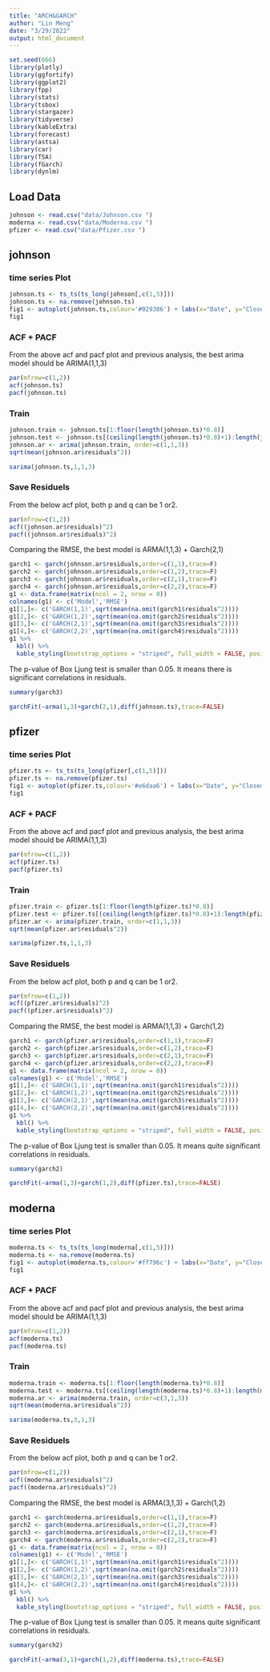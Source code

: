 ```yaml
---
title: "ARCH&GARCH"
author: "Lin Meng"
date: "3/29/2022"
output: html_document
---
```


```r
set.seed(666)
library(plotly)
library(ggfortify)
library(ggplot2)
library(fpp)
library(stats)
library(tsbox)
library(stargazer)
library(tidyverse)
library(kableExtra)
library(forecast)
library(astsa)
library(car)
library(TSA)
library(fGarch) 
library(dynlm)
```


## Load Data
```r
johnson <- read.csv("data/Johnson.csv ")
moderna <- read.csv("data/Moderna.csv ")
pfizer <- read.csv("data/Pfizer.csv ")
```

## johnson

### time series Plot
```r
johnson.ts <- ts_ts(ts_long(johnson[,c(1,5)]))
johnson.ts <- na.remove(johnson.ts)
fig1 <- autoplot(johnson.ts,colour='#029386') + labs(x="Date", y="Closed", title="Johnson&Johnson Closed Value By Date")
fig1
```

### ACF + PACF
From the above acf and pacf plot and previous analysis, the best arima model should be ARIMA(1,1,3)
```r
par(mfrow=c(1,2))
acf(johnson.ts)
pacf(johnson.ts)
```

### Train
```r
johnson.train <- johnson.ts[1:floor(length(johnson.ts)*0.8)]
johnson.test <- johnson.ts[(ceiling(length(johnson.ts)*0.8)+1):length(johnson.ts)]
johnson.ar <- arima(johnson.train, order=c(1,1,3))
sqrt(mean(johnson.ar$residuals^2))
```

```r
sarima(johnson.ts,1,1,3)
```

### Save Residuels 
From the below acf plot, both p and q can be 1 or2. 
```r
par(mfrow=c(1,2))
acf((johnson.ar$residuals)^2)
pacf((johnson.ar$residuals)^2)
```

Comparing the RMSE, the best model is ARMA(1,1,3) + Garch(2,1)
```r
garch1 <- garch(johnson.ar$residuals,order=c(1,1),trace=F)
garch2 <- garch(johnson.ar$residuals,order=c(1,2),trace=F)
garch3 <- garch(johnson.ar$residuals,order=c(2,1),trace=F)
garch4 <- garch(johnson.ar$residuals,order=c(2,2),trace=F)
g1 <- data.frame(matrix(ncol = 2, nrow = 0))
colnames(g1) <- c('Model','RMSE')
g1[1,]<- c('GARCH(1,1)',sqrt(mean(na.omit(garch1$residuals^2))))
g1[2,]<- c('GARCH(1,2)',sqrt(mean(na.omit(garch2$residuals^2))))
g1[3,]<- c('GARCH(2,1)',sqrt(mean(na.omit(garch3$residuals^2))))
g1[4,]<- c('GARCH(2,2)',sqrt(mean(na.omit(garch4$residuals^2))))
g1 %>% 
  kbl() %>%
  kable_styling(bootstrap_options = "striped", full_width = FALSE, position = "center")
```

The p-value of Box Ljung test is smaller than 0.05. It means there is significant correlations in residuals.
```r
summary(garch3)

```

```r
garchFit(~arma(1,3)+garch(2,1),diff(johnson.ts),trace=FALSE)

```

## pfizer

### time series Plot
```r
pfizer.ts <- ts_ts(ts_long(pfizer[,c(1,5)]))
pfizer.ts <- na.remove(pfizer.ts)
fig1 <- autoplot(pfizer.ts,colour='#e6daa6') + labs(x="Date", y="Closed", title="Stock Closed Value By Date")
fig1
```

### ACF + PACF
From the above acf and pacf plot and previous analysis, the best arima model should be ARIMA(1,1,3)
```r
par(mfrow=c(1,2))
acf(pfizer.ts)
pacf(pfizer.ts)
```

### Train
```r
pfizer.train <- pfizer.ts[1:floor(length(pfizer.ts)*0.8)]
pfizer.test <- pfizer.ts[(ceiling(length(pfizer.ts)*0.8)+1):length(pfizer.ts)]
pfizer.ar <- arima(pfizer.train, order=c(1,1,3))
sqrt(mean(pfizer.ar$residuals^2))
```

```r
sarima(pfizer.ts,1,1,3)
```

### Save Residuels 
From the below acf plot, both p and q can be 1 or2. 
```r
par(mfrow=c(1,2))
acf((pfizer.ar$residuals)^2)
pacf((pfizer.ar$residuals)^2)
```

Comparing the RMSE, the best model is ARMA(1,1,3) + Garch(1,2)
```r
garch1 <- garch(pfizer.ar$residuals,order=c(1,1),trace=F)
garch2 <- garch(pfizer.ar$residuals,order=c(1,2),trace=F)
garch3 <- garch(pfizer.ar$residuals,order=c(2,1),trace=F)
garch4 <- garch(pfizer.ar$residuals,order=c(2,2),trace=F)
g1 <- data.frame(matrix(ncol = 2, nrow = 0))
colnames(g1) <- c('Model','RMSE')
g1[1,]<- c('GARCH(1,1)',sqrt(mean(na.omit(garch1$residuals^2))))
g1[2,]<- c('GARCH(1,2)',sqrt(mean(na.omit(garch2$residuals^2))))
g1[3,]<- c('GARCH(2,1)',sqrt(mean(na.omit(garch3$residuals^2))))
g1[4,]<- c('GARCH(2,2)',sqrt(mean(na.omit(garch4$residuals^2))))
g1 %>% 
  kbl() %>%
  kable_styling(bootstrap_options = "striped", full_width = FALSE, position = "center")
```

The p-value of Box Ljung test is smaller than 0.05. It means quite significant correlations in residuals.
```r
summary(garch2)

```


```r
garchFit(~arma(1,3)+garch(1,2),diff(pfizer.ts),trace=FALSE)

```


## moderna

### time series Plot
```r
moderna.ts <- ts_ts(ts_long(moderna[,c(1,5)]))
moderna.ts <- na.remove(moderna.ts)
fig1 <- autoplot(moderna.ts,colour='#ff796c') + labs(x="Date", y="Closed", title="Stock Closed Value By Date")
fig1
```

### ACF + PACF
From the above acf and pacf plot and previous analysis, the best arima model should be ARIMA(1,1,3)
```r
par(mfrow=c(1,2))
acf(moderna.ts)
pacf(moderna.ts)
```

### Train
```r
moderna.train <- moderna.ts[1:floor(length(moderna.ts)*0.8)]
moderna.test <- moderna.ts[(ceiling(length(moderna.ts)*0.8)+1):length(moderna.ts)]
moderna.ar <- arima(moderna.train, order=c(3,1,3))
sqrt(mean(moderna.ar$residuals^2))
```

```r
sarima(moderna.ts,3,1,3)
```

### Save Residuels 
From the below acf plot, both p and q can be 1 or2. 
```r
par(mfrow=c(1,2))
acf((moderna.ar$residuals)^2)
pacf((moderna.ar$residuals)^2)
```

Comparing the RMSE, the best model is ARMA(3,1,3) + Garch(1,2)
```r
garch1 <- garch(moderna.ar$residuals,order=c(1,1),trace=F)
garch2 <- garch(moderna.ar$residuals,order=c(1,2),trace=F)
garch3 <- garch(moderna.ar$residuals,order=c(2,1),trace=F)
garch4 <- garch(moderna.ar$residuals,order=c(2,2),trace=F)
g1 <- data.frame(matrix(ncol = 2, nrow = 0))
colnames(g1) <- c('Model','RMSE')
g1[1,]<- c('GARCH(1,1)',sqrt(mean(na.omit(garch1$residuals^2))))
g1[2,]<- c('GARCH(1,2)',sqrt(mean(na.omit(garch2$residuals^2))))
g1[3,]<- c('GARCH(2,1)',sqrt(mean(na.omit(garch3$residuals^2))))
g1[4,]<- c('GARCH(2,2)',sqrt(mean(na.omit(garch4$residuals^2))))
g1 %>% 
  kbl() %>%
  kable_styling(bootstrap_options = "striped", full_width = FALSE, position = "center")
```

The p-value of Box Ljung test is smaller than 0.05. It means quite significant correlations in residuals.
```r
summary(garch2)

```

```r
garchFit(~arma(3,1)+garch(1,2),diff(moderna.ts),trace=FALSE)

``` 